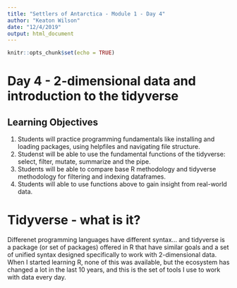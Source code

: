 ```yaml
---
title: "Settlers of Antarctica - Module 1 - Day 4"
author: "Keaton Wilson"
date: "12/4/2019"
output: html_document
---
```


```r
knitr::opts_chunk$set(echo = TRUE)
```

# Day 4 - 2-dimensional data and introduction to the tidyverse  

## Learning Objectives  
1. Students will practice programming fundamentals like installing and loading packages, using helpfiles and navigating file structure.  
2. Studenst will be able to use the fundamental functions of the tidyverse: select, filter, mutate, summarize and the pipe.  
3. Students will be able to compare base R methodology and tidyverse methodology for filtering and indexing dataframes.  
4. Students will able to use functions above to gain insight from real-world data.  

# Tidyverse - what is it?  
Differenet programming languages have different syntax... and tidyverse is a package (or set of packages) offered in R that have similar goals and a set of unified syntax designed specifically to work with 2-dimensional data. When I started learning R, none of this was available, but the ecosystem has changed a lot in the last 10 years, and this is the set of tools I use to work with data every day.   
